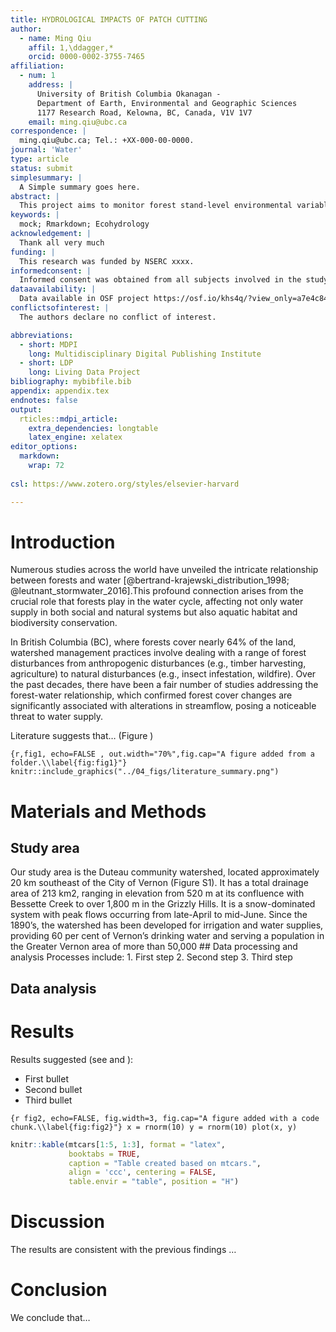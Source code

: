 ```yaml
---
title: HYDROLOGICAL IMPACTS OF PATCH CUTTING
author:
  - name: Ming Qiu
    affil: 1,\ddagger,*
    orcid: 0000-0002-3755-7465
affiliation:
  - num: 1
    address: |
      University of British Columbia Okanagan - 
      Department of Earth, Environmental and Geographic Sciences
      1177 Research Road, Kelowna, BC, Canada, V1V 1V7
    email: ming.qiu@ubc.ca
correspondence: |
  ming.qiu@ubc.ca; Tel.: +XX-000-00-0000.
journal: 'Water'
type: article
status: submit
simplesummary: |
  A Simple summary goes here.
abstract: |
  This project aims to monitor forest stand-level environmental variables related to hydrological processes along forest interior-edge-cutblock transects. The research questions to be addressed include: (1) what environmental variables exhibit an observable gradient from forest edges to forest interiors? (2) How can hydrological processes such as flow path, evapotranspiration be affected along the transects? Monitoring and sampling will be carried out along forest edges adjacent to fresh cutblocks (i.e., harvest year ≥ 2020). The dataset for this research component will encompass various environmental variables, soil moisture, and soil water isotope signatures. Environmental variables and soil moisture will be continuously monitored, with measurements taken every hour using microcontroller-based sensors (specifically, Arduino Pro Mini). Considering that edge effects can extend up to two to three times the tree height, microcontrollers will be strategically placed: at the edge, 15 m and 30 m from the edge in both opening and interior positions. Soil sampling will be consistent across these locations, targeting depths of 15 cm and 30 cm. Anticipated results include (1) remarkable differences in residence time distributions of soil water between forests and disturbed areas, indicative of distinct prevailing flow paths; (2) notable gradients in soil moisture, temperature, relative humidity, and solar radiation along forest interior-edge-opening transects, which can account for the affected evaporation processes.
keywords: |
  mock; Rmarkdown; Ecohydrology
acknowledgement: |
  Thank all very much
funding: |
  This research was funded by NSERC xxxx.
informedconsent: |
  Informed consent was obtained from all subjects involved in the study.
dataavailability: |
  Data available in OSF project https://osf.io/khs4q/?view_only=a7e4c843de094544a75872da5680edd3 
conflictsofinterest: |
  The authors declare no conflict of interest.

abbreviations:
  - short: MDPI
    long: Multidisciplinary Digital Publishing Institute
  - short: LDP
    long: Living Data Project
bibliography: mybibfile.bib
appendix: appendix.tex
endnotes: false
output: 
  rticles::mdpi_article:
    extra_dependencies: longtable
    latex_engine: xelatex
editor_options: 
  markdown: 
    wrap: 72
    
csl: https://www.zotero.org/styles/elsevier-harvard

---
```


# Introduction

Numerous studies across the world have unveiled the intricate
relationship between forests and water
[@bertrand-krajewski_distribution_1998; @leutnant_stormwater_2016].This
profound connection arises from the crucial role that forests play in
the water cycle, affecting not only water supply in both social and
natural systems but also aquatic habitat and biodiversity conservation.

In British Columbia (BC), where forests cover nearly 64% of the land,
watershed management practices involve dealing with a range of forest
disturbances from anthropogenic disturbances (e.g., timber harvesting,
agriculture) to natural disturbances (e.g., insect infestation,
wildfire). Over the past decades, there have been a fair number of
studies addressing the forest-water relationship, which confirmed forest
cover changes are significantly associated with alterations in
streamflow, posing a noticeable threat to water supply.

Literature suggests that... (Figure \ref{fig:fig1})

```{r,fig1, echo=FALSE , out.width="70%",fig.cap="A figure added from a folder.\\label{fig:fig1}"}
knitr::include_graphics("../04_figs/literature_summary.png")
```


# Materials and Methods

## Study area

Our study area is the Duteau community watershed, located approximately
20 km southeast of the City of Vernon (Figure S1). It has a total
drainage area of 213 km2, ranging in elevation from 520 m at its
confluence with Bessette Creek to over 1,800 m in the Grizzly Hills. It
is a snow-dominated system with peak flows occurring from late-April to
mid-June. Since the 1890's, the watershed has been developed for
irrigation and water supplies, providing 60 per cent of Vernon's
drinking water and serving a population in the Greater Vernon area of
more than 50,000 \## Data processing and analysis Processes include: 1.
First step 2. Second step 3. Third step

## Data analysis

```{=tex}
\begin{equation}
E = MC^2
\end{equation}
```
# Results

Results suggested (see \ref{fig:fig2} and \ref{tab:tab1}): 

- First bullet 
- Second bullet 
- Third bullet


```{r fig2, echo=FALSE, fig.width=3, fig.cap="A figure added with a code chunk.\\label{fig:fig2}"}
x = rnorm(10)
y = rnorm(10)
plot(x, y)
```


```r
knitr::kable(mtcars[1:5, 1:3], format = "latex", 
             booktabs = TRUE, 
             caption = "Table created based on mtcars.", 
             align = 'ccc', centering = FALSE,
             table.envir = "table", position = "H")
```

# Discussion

The results are consistent with the previous findings ...

# Conclusion

We conclude that...
